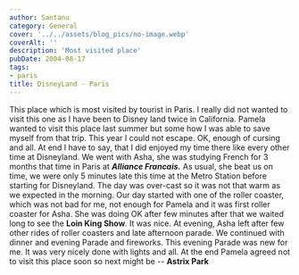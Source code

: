 ```yaml
---
author: Santanu
category: General
cover: '../../assets/blog_pics/no-image.webp'
coverAlt: ''
description: 'Most visited place'
pubDate: 2004-08-17
tags:
- paris
title: DisneyLand - Paris
---
```

This place which is most visited by tourist in Paris. I really did not
wanted to visit this one as I have been to Disney land twice in
California. Pamela wanted to visit this place last summer but some how I
was able to save myself from that trip. This year I could not escape.
OK, enough of cursing and all. At end I have to say, that I did enjoyed
my time there like every other time at Disneyland. We went with Asha,
she was studying French for 3 months that time in Paris at ***Alliance
Francais.*** As usual, she beat us on time, we were only 5 minutes late
this time at the Metro Station before starting for Disneyland. The day
was over-cast so it was not that warm as we expected in the morning. Our
day started with one of the roller coaster, which was not bad for me,
not enough for Pamela and it was first roller coaster for Asha. She was
doing OK after few minutes after that we waited long to see the **Loin
King Show**. It was nice. At evening, Asha left after few other rides of
roller coasters and late afternoon parade. We continued with dinner and
evening Parade and fireworks. This evening Parade was new for me. It was
very nicely done with lights and all. At the end Pamela agreed not to
visit this place soon so next might be -- **Astrix Park**